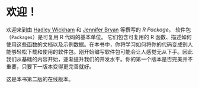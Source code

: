 # 欢迎！ {.unnumbered}

欢迎来到由 [Hadley Wickham](http://hadley.nz) 和 [Jennifer Bryan](http://jennybryan.org/) 等撰写的 *R Package*。 软件包（`Packages`）是可复用 R 代码的基本单位。 它们包含可复用的 R 函数、描述如何使用这些函数的文档以及示例数据。在本书中，你将学习如何将你的代码变成别人能够轻松下载和使用的软件包。刚开始编写软件包可能会让人感觉无从下手。因此我们从基础的内容开始，逐渐提升我们的开发水平。你的第一个版本是否完美并不重要，只要下一版本变得更完善就好。

这是本书第二版的在线版本。
